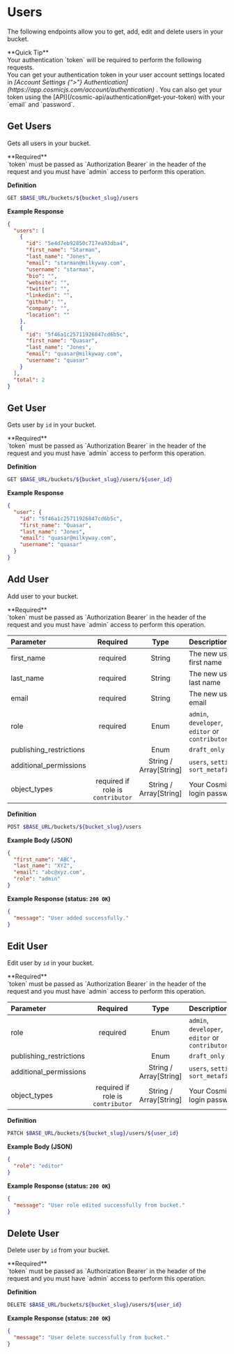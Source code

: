 
# Users

The following endpoints allow you to get, add, edit and delete users in your bucket.

<Callout emoji="✅">
  **Quick Tip**
  <br />
  Your authentication `token` will be required to perform the following
  requests.
  <br />
  You can get your authentication token in your user account settings located in
  <i>
    [Account Settings {">"}
    Authentication](https://app.cosmicjs.com/account/authentication)
  </i>. You can also get your token using the [API](/cosmic-api/authentication#get-your-token)
  with your `email` and `password`.
</Callout>

## Get Users

Gets all users in your bucket.

<Callout emoji="⚠">
  **Required**
  <br />
  `token` must be passed as `Authorization Bearer` in the header of the request
  and you must have `admin` access to perform this operation.
</Callout>

**Definition**

```bash
GET $BASE_URL/buckets/${bucket_slug}/users
```

**Example Response**

```json
{
  "users": [
    {
      "id": "5e4d7eb92850c717ea93dba4",
      "first_name": "Starman",
      "last_name": "Jones",
      "email": "starman@milkyway.com",
      "username": "starman",
      "bio": "",
      "website": "",
      "twitter": "",
      "linkedin": "",
      "github": "",
      "company": "",
      "location": ""
    },
    {
      "id": "5f46a1c25711926847cd6b5c",
      "first_name": "Quasar",
      "last_name": "Jones",
      "email": "quasar@milkyway.com",
      "username": "quasar"
    }
  ],
  "total": 2
}
```

## Get User

Gets user by `id` in your bucket.

<Callout emoji="⚠">
  **Required**
  <br />
  `token` must be passed as `Authorization Bearer` in the header of the request
  and you must have `admin` access to perform this operation.
</Callout>

**Definition**

```bash
GET $BASE_URL/buckets/${bucket_slug}/users/${user_id}
```

**Example Response**

```json
{
  "user": {
    "id": "5f46a1c25711926847cd6b5c",
    "first_name": "Quasar",
    "last_name": "Jones",
    "email": "quasar@milkyway.com",
    "username": "quasar"
  }
}
```

## Add User

Add user to your bucket.

<Callout emoji="⚠">
  **Required**
  <br />
  `token` must be passed as `Authorization Bearer` in the header of the request
  and you must have `admin` access to perform this operation.
</Callout>

| Parameter               |             Required              |          Type          | Description                                     |
| :---------------------- | :-------------------------------: | :--------------------: | :---------------------------------------------- |
| first_name              |             required              |         String         | The new user's first name                       |
| last_name               |             required              |         String         | The new user's last name                        |
| email                   |             required              |         String         | The new user's email                            |
| role                    |             required              |          Enum          | `admin`, `developer`, `editor` or `contributor` |
| publishing_restrictions |                                   |          Enum          | `draft_only`                                    |
| additional_permissions  |                                   | String / Array[String] | `users`, `settings`, `sort_metafields`          |
| object_types            | required if role is `contributor` | String / Array[String] | Your Cosmic login password                      |

**Definition**

```bash
POST $BASE_URL/buckets/${bucket_slug}/users
```

**Example Body (JSON)**

```json
{
  "first_name": "ABC",
  "last_name": "XYZ",
  "email": "abc@xyz.com",
  "role": "admin"
}
```

**Example Response (status: `200 OK`)**

```json
{
  "message": "User added successfully."
}
```

## Edit User

Edit user by `id` in your bucket.

<Callout emoji="⚠">
  **Required**
  <br />
  `token` must be passed as `Authorization Bearer` in the header of the request
  and you must have `admin` access to perform this operation.
</Callout>

| Parameter               |             Required              |          Type          | Description                                     |
| :---------------------- | :-------------------------------: | :--------------------: | :---------------------------------------------- |
| role                    |             required              |          Enum          | `admin`, `developer`, `editor` or `contributor` |
| publishing_restrictions |                                   |          Enum          | `draft_only`                                    |
| additional_permissions  |                                   | String / Array[String] | `users`, `settings`, `sort_metafields`          |
| object_types            | required if role is `contributor` | String / Array[String] | Your Cosmic login password                      |

**Definition**

```bash
PATCH $BASE_URL/buckets/${bucket_slug}/users/${user_id}
```

**Example Body (JSON)**

```json
{
  "role": "editor"
}
```

**Example Response (status: `200 OK`)**

```json
{
  "message": "User role edited successfully from bucket."
}
```

## Delete User

Delete user by `id` from your bucket.

<Callout emoji="⚠">
  **Required**
  <br />
  `token` must be passed as `Authorization Bearer` in the header of the request
  and you must have `admin` access to perform this operation.
</Callout>

**Definition**

```bash
DELETE $BASE_URL/buckets/${bucket_slug}/users/${user_id}
```

**Example Response (status: `200 OK`)**

```json
{
  "message": "User delete successfully from bucket."
}
```
